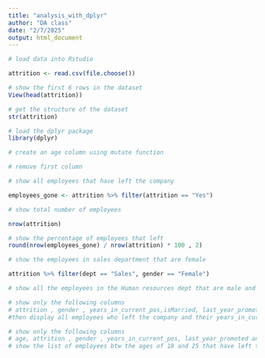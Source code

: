 ```yaml
---
title: "analysis_with_dplyr"
author: "DA class"
date: "2/7/2025"
output: html_document
---
```


```r
# load data into Rstudio

attrition <- read.csv(file.choose())
```

```r

# show the first 6 rows in the dataset
View(head(attrition))
```

```r

# get the structure of the dataset
str(attrition)
```


```r
# load the dplyr package
library(dplyr)
```


```r

# create an age column using mutate function 

```


```r
# remove first column

```


```r
# show all employees that have left the company

employees_gone <- attrition %>% filter(attrition == "Yes")

```

```r
# show total number of employees

nrow(attrition)
```

```r

# show the percentage of employees that left
round(nrow(employees_gone) / nrow(attrition) * 100 , 2)
```

```r
# show the employees in sales department that are female

attrition %>% filter(dept == "Sales", gender == "Female")
```

```r

# show all the employees in the Human resources dept that are male and are married


```


```r

# show only the following columns
# attrition , gender , years_in_current_pos,isMarried, last_year_promoted,
#then display all employees who left the company and their years_in_current_pos is more than 4 and they are married.


```

```r
# show only the following columns
# age, attrition , gender , years_in_current_pos, last_year_promoted and 
# show the list of employees btw the ages of 18 and 25 that have left the company

```

